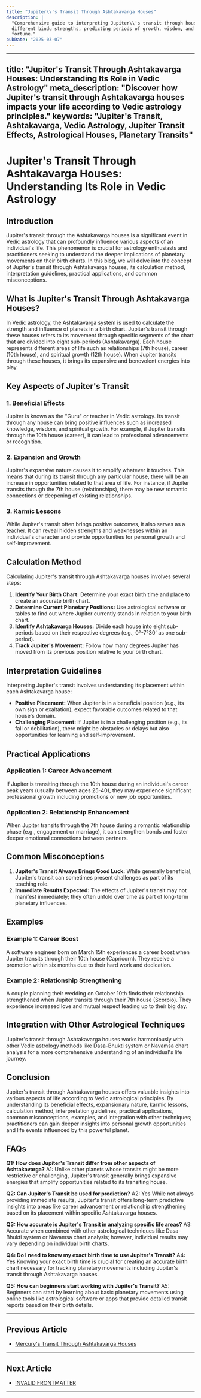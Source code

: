 ```yaml
---
title: "Jupiter\\'s Transit Through Ashtakavarga Houses"
description: |
  "Comprehensive guide to interpreting Jupiter\\'s transit through houses with
  different bindu strengths, predicting periods of growth, wisdom, and good
  fortune."
pubDate: "2025-03-07"
---
```


---
title: "Jupiter's Transit Through Ashtakavarga Houses: Understanding Its Role in Vedic Astrology"
meta_description: "Discover how Jupiter's transit through Ashtakavarga houses impacts your life according to Vedic astrology principles."
keywords: "Jupiter's Transit, Ashtakavarga, Vedic Astrology, Jupiter Transit Effects, Astrological Houses, Planetary Transits"
---

# Jupiter's Transit Through Ashtakavarga Houses: Understanding Its Role in Vedic Astrology

## Introduction

Jupiter's transit through the Ashtakavarga houses is a significant event in Vedic astrology that can profoundly influence various aspects of an individual's life. This phenomenon is crucial for astrology enthusiasts and practitioners seeking to understand the deeper implications of planetary movements on their birth charts. In this blog, we will delve into the concept of Jupiter's transit through Ashtakavarga houses, its calculation method, interpretation guidelines, practical applications, and common misconceptions.

## What is Jupiter's Transit Through Ashtakavarga Houses?

In Vedic astrology, the Ashtakavarga system is used to calculate the strength and influence of planets in a birth chart. Jupiter's transit through these houses refers to its movement through specific segments of the chart that are divided into eight sub-periods (Ashtakavarga). Each house represents different areas of life such as relationships (7th house), career (10th house), and spiritual growth (12th house). When Jupiter transits through these houses, it brings its expansive and benevolent energies into play.

## Key Aspects of Jupiter's Transit

### 1. **Beneficial Effects**
Jupiter is known as the "Guru" or teacher in Vedic astrology. Its transit through any house can bring positive influences such as increased knowledge, wisdom, and spiritual growth. For example, if Jupiter transits through the 10th house (career), it can lead to professional advancements or recognition.

### 2. **Expansion and Growth**
Jupiter's expansive nature causes it to amplify whatever it touches. This means that during its transit through any particular house, there will be an increase in opportunities related to that area of life. For instance, if Jupiter transits through the 7th house (relationships), there may be new romantic connections or deepening of existing relationships.

### 3. **Karmic Lessons**
While Jupiter's transit often brings positive outcomes, it also serves as a teacher. It can reveal hidden strengths and weaknesses within an individual's character and provide opportunities for personal growth and self-improvement.

## Calculation Method

Calculating Jupiter's transit through Ashtakavarga houses involves several steps:

1. **Identify Your Birth Chart:** Determine your exact birth time and place to create an accurate birth chart.
2. **Determine Current Planetary Positions:** Use astrological software or tables to find out where Jupiter currently stands in relation to your birth chart.
3. **Identify Ashtakavarga Houses:** Divide each house into eight sub-periods based on their respective degrees (e.g., 0°-7°30' as one sub-period).
4. **Track Jupiter's Movement:** Follow how many degrees Jupiter has moved from its previous position relative to your birth chart.

## Interpretation Guidelines

Interpreting Jupiter's transit involves understanding its placement within each Ashtakavarga house:

- **Positive Placement:** When Jupiter is in a beneficial position (e.g., its own sign or exaltation), expect favorable outcomes related to that house's domain.
- **Challenging Placement:** If Jupiter is in a challenging position (e.g., its fall or debilitation), there might be obstacles or delays but also opportunities for learning and self-improvement.

## Practical Applications

### Application 1: Career Advancement
If Jupiter is transiting through the 10th house during an individual's career peak years (usually between ages 25-40), they may experience significant professional growth including promotions or new job opportunities.

### Application 2: Relationship Enhancement
When Jupiter transits through the 7th house during a romantic relationship phase (e.g., engagement or marriage), it can strengthen bonds and foster deeper emotional connections between partners.

## Common Misconceptions

1. **Jupiter's Transit Always Brings Good Luck:** While generally beneficial, Jupiter's transit can sometimes present challenges as part of its teaching role.
2. **Immediate Results Expected:** The effects of Jupiter's transit may not manifest immediately; they often unfold over time as part of long-term planetary influences.

## Examples

### Example 1: Career Boost
A software engineer born on March 15th experiences a career boost when Jupiter transits through their 10th house (Capricorn). They receive a promotion within six months due to their hard work and dedication.

### Example 2: Relationship Strengthening
A couple planning their wedding on October 10th finds their relationship strengthened when Jupiter transits through their 7th house (Scorpio). They experience increased love and mutual respect leading up to their big day.

## Integration with Other Astrological Techniques

Jupiter's transit through Ashtakavarga houses works harmoniously with other Vedic astrology methods like Dasa-Bhukti system or Navamsa chart analysis for a more comprehensive understanding of an individual's life journey.

## Conclusion

Jupiter's transit through Ashtakavarga houses offers valuable insights into various aspects of life according to Vedic astrological principles. By understanding its beneficial effects, expansionary nature, karmic lessons, calculation method, interpretation guidelines, practical applications, common misconceptions, examples, and integration with other techniques; practitioners can gain deeper insights into personal growth opportunities and life events influenced by this powerful planet.

## FAQs

**Q1: How does Jupiter's Transit differ from other aspects of Ashtakavarga?**
A1: Unlike other planets whose transits might be more restrictive or challenging, Jupiter's transit generally brings expansive energies that amplify opportunities related to its transiting house.

**Q2: Can Jupiter's Transit be used for prediction?**
A2: Yes While not always providing immediate results, Jupiter's transit offers long-term predictive insights into areas like career advancement or relationship strengthening based on its placement within specific Ashtakavarga houses.

**Q3: How accurate is Jupiter's Transit in analyzing specific life areas?**
A3: Accurate when combined with other astrological techniques like Dasa-Bhukti system or Navamsa chart analysis; however, individual results may vary depending on individual birth charts.

**Q4: Do I need to know my exact birth time to use Jupiter's Transit?**
A4: Yes Knowing your exact birth time is crucial for creating an accurate birth chart necessary for tracking planetary movements including Jupiter's transit through Ashtakavarga houses.

**Q5: How can beginners start working with Jupiter's Transit?**
A5: Beginners can start by learning about basic planetary movements using online tools like astrological software or apps that provide detailed transit reports based on their birth details.

---

## Previous Article
- [Mercury\'s Transit Through Ashtakavarga Houses](/blogs-md/17_Ashtakavarga/170306_Mercury's_Transit_Through_Ashtakavarga_Houses.mdx)

---

## Next Article
- [INVALID FRONTMATTER](/blogs-md/17_Ashtakavarga/170308_Venus'_Transit_Through_Ashtakavarga_Houses.mdx)

---
